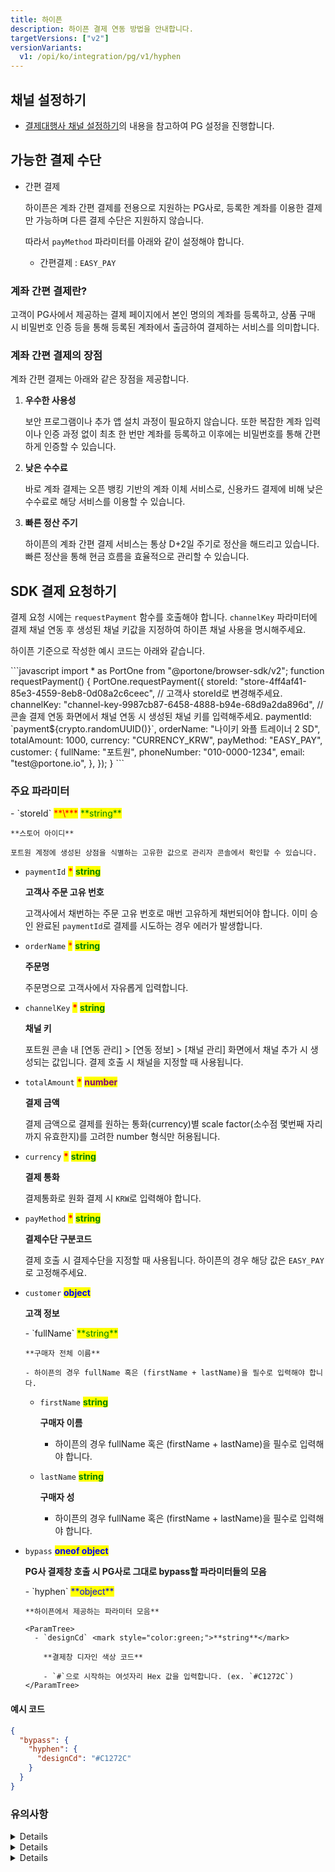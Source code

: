 ```yaml
---
title: 하이픈
description: 하이픈 결제 연동 방법을 안내합니다.
targetVersions: ["v2"]
versionVariants:
  v1: /opi/ko/integration/pg/v1/hyphen
---
```



## 채널 설정하기

- [결제대행사 채널 설정하기](/opi/ko/integration/ready/readme#3-결제대행사-채널-설정하기)의 내용을 참고하여 PG 설정을 진행합니다.

## 가능한 결제 수단

- 간편 결제

  하이픈은 계좌 간편 결제를 전용으로 지원하는 PG사로, 등록한 계좌를 이용한 결제만 가능하며 다른 결제 수단은 지원하지 않습니다.

  따라서 `payMethod` 파라미터를 아래와 같이 설정해야 합니다.

  - 간편결제 : `EASY_PAY`

### 계좌 간편 결제란?

고객이 PG사에서 제공하는 결제 페이지에서 본인 명의의 계좌를 등록하고, 상품 구매 시 비밀번호 인증 등을 통해 등록된 계좌에서 출금하여 결제하는 서비스를 의미합니다.

### 계좌 간편 결제의 장점

계좌 간편 결제는 아래와 같은 장점을 제공합니다.

1. **우수한 사용성**

   보안 프로그램이나 추가 앱 설치 과정이 필요하지 않습니다.
   또한 복잡한 계좌 입력이나 인증 과정 없이 최초 한 번만 계좌를 등록하고 이후에는 비밀번호를 통해 간편하게 인증할 수 있습니다.

2. **낮은 수수료**

   바로 계좌 결제는 오픈 뱅킹 기반의 계좌 이체 서비스로, 신용카드 결제에 비해 낮은 수수료로 해당 서비스를 이용할 수 있습니다.

3. **빠른 정산 주기**

   하이픈의 계좌 간편 결제 서비스는 통상 D+2일 주기로 정산을 해드리고 있습니다. 빠른 정산을 통해 현금 흐름을 효율적으로 관리할 수 있습니다.

## SDK 결제 요청하기

결제 요청 시에는 `requestPayment` 함수를 호출해야 합니다.
`channelKey` 파라미터에 결제 채널 연동 후 생성된 채널 키값을 지정하여 하이픈 채널 사용을 명시해주세요.

하이픈 기준으로 작성한 예시 코드는 아래와 같습니다.

<Tabs>
  <Tabs.Tab title="SDK 결제 요청">
    ```javascript
    import * as PortOne from "@portone/browser-sdk/v2";
    function requestPayment() {
      PortOne.requestPayment({
        storeId: "store-4ff4af41-85e3-4559-8eb8-0d08a2c6ceec", // 고객사 storeId로 변경해주세요.
        channelKey: "channel-key-9987cb87-6458-4888-b94e-68d9a2da896d", // 콘솔 결제 연동 화면에서 채널 연동 시 생성된 채널 키를 입력해주세요.
        paymentId: `payment${crypto.randomUUID()}`,
        orderName: "나이키 와플 트레이너 2 SD",
        totalAmount: 1000,
        currency: "CURRENCY_KRW",
        payMethod: "EASY_PAY",
        customer: {
          fullName: "포트원",
          phoneNumber: "010-0000-1234",
          email: "test@portone.io",
        },
      });
    }
    ```
  </Tabs.Tab>
</Tabs>

### 주요 파라미터

<ParamTree>
  - `storeId` <mark style="color:red;">**\***</mark> <mark style="color:green;">**string**</mark>

    **스토어 아이디**

    포트원 계정에 생성된 상점을 식별하는 고유한 값으로 관리자 콘솔에서 확인할 수 있습니다.

  - `paymentId` <mark style="color:red;">**\***</mark> <mark style="color:green;">**string**</mark>

    **고객사 주문 고유 번호**

    고객사에서 채번하는 주문 고유 번호로 매번 고유하게 채번되어야 합니다. 이미 승인 완료된 `paymentId`로 결제를 시도하는 경우 에러가 발생합니다.

  - `orderName` <mark style="color:red;">\*</mark> <mark style="color:green;">**string**</mark>

    **주문명**

    주문명으로 고객사에서 자유롭게 입력합니다.

  - `channelKey` <mark style="color:red;">**\***</mark> <mark style="color:green;">**string**</mark>

    **채널 키**

    포트원 콘솔 내 \[연동 관리] > \[연동 정보] > \[채널 관리] 화면에서 채널 추가 시 생성되는 값입니다. 결제 호출 시 채널을 지정할 때 사용됩니다.

  - `totalAmount` <mark style="color:red;">**\***</mark> <mark style="color:purple;">**number**</mark>

    **결제 금액**

    결제 금액으로 결제를 원하는 통화(currency)별 scale factor(소수점 몇번째 자리까지 유효한지)를 고려한 number 형식만 허용됩니다.

  - `currency` <mark style="color:red;">**\***</mark> <mark style="color:green;">**string**</mark>

    **결제 통화**

    결제통화로 원화 결제 시 `KRW`로 입력해야 합니다.

  - `payMethod` <mark style="color:red;">**\***</mark> <mark style="color:green;">**string**</mark>

    **결제수단 구분코드**

    결제 호출 시 결제수단을 지정할 때 사용됩니다. 하이픈의 경우 해당 값은 `EASY_PAY`로 고정해주세요.

  - `customer` <mark style="color:blue;">**object**</mark>

    **고객 정보**

    <ParamTree>
      - `fullName` <mark style="color:green;">**string**</mark>

        **구매자 전체 이름**

        - 하이픈의 경우 fullName 혹은 (firstName + lastName)을 필수로 입력해야 합니다.

      - `firstName` <mark style="color:green;">**string**</mark>

        **구매자 이름**

        - 하이픈의 경우 fullName 혹은 (firstName + lastName)을 필수로 입력해야 합니다.

      - `lastName` <mark style="color:green;">**string**</mark>

        **구매자 성**

        - 하이픈의 경우 fullName 혹은 (firstName + lastName)을 필수로 입력해야 합니다.
    </ParamTree>

  - `bypass` <mark style="color:blue;">**oneof object**</mark>

    **PG사 결제창 호출 시 PG사로 그대로 bypass할 파라미터들의 모음**

    <ParamTree>
      - `hyphen` <mark style="color:blue;">**object**</mark>

        **하이픈에서 제공하는 파라미터 모음**

        <ParamTree>
          - `designCd` <mark style="color:green;">**string**</mark>

            **결제창 디자인 색상 코드**

            - `#`으로 시작하는 여섯자리 Hex 값을 입력합니다. (ex. `#C1272C`)
        </ParamTree>
    </ParamTree>
</ParamTree>

#### 예시 코드

```json title="bypass 예시 코드"
{
  "bypass": {
    "hyphen": {
      "designCd": "#C1272C"
    }
  }
}
```

### 유의사항

<Details>
  <Details.Summary>`paymentId` 허용 문자 및 길이 제한</Details.Summary>

  <Details.Content>
    `paymentId` 에는 영문, 숫자, `_`(underscore) 만으로 이루어진 문자열만 입력할 수 있습니다.

    여기에 포함되지 않는 한글이나 `♤`, `♡`, `♧` 등의 특수 문자는 허용되지 않습니다.

    또한 `paymentId`의 최대 길이는 50자이므로, 해당 길이를 넘지 않는 값으로 결제를 요청해주세요.
  </Details.Content>
</Details>

<Details>
  <Details.Summary>`orderName` 길이 제한</Details.Summary>

  <Details.Content>
    `orderName`의 최대 길이는 100byte 입니다. (UTF-8 인코딩 기준)
  </Details.Content>
</Details>

<Details>
  <Details.Summary>현금영수증 발급 기능 미지원 (8월 지원 예정)</Details.Summary>

  <Details.Content>
    바로계좌결제의 경우 현금성 결제로 현금영수증 발급 대상이지만 결제 승인 후 자동으로 현금영수증이 발급되지 않습니다.
    해당 기능은 8월 중 지원될 예정으로 그 전까지 현금영수증 발급을 원하시는 경우 별도의 프로세스로 진행해야 합니다.
  </Details.Content>
</Details>
